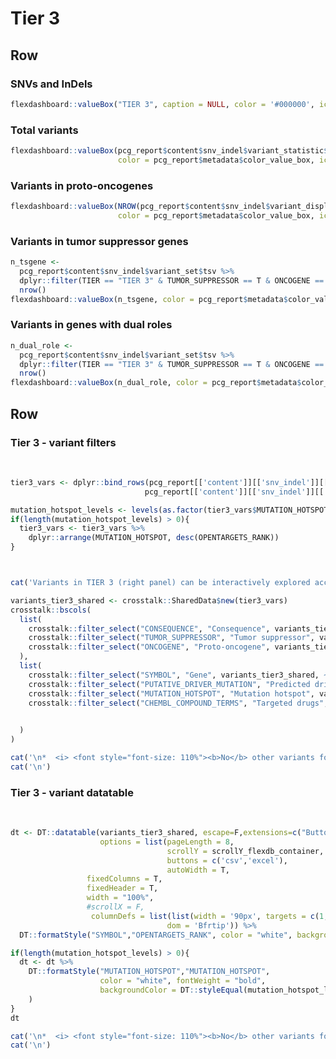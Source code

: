 Tier 3 {data-navmenu="SNVs and InDels"}
================================================================== 

Row
-------------------------------------

### SNVs and InDels

```r
flexdashboard::valueBox("TIER 3", caption = NULL, color = '#000000', icon = NULL)
```

### Total variants

```r
flexdashboard::valueBox(pcg_report$content$snv_indel$variant_statistic$n_tier3, 
                        color = pcg_report$metadata$color_value_box, icon = "fa-dna")
```

### Variants in proto-oncogenes

```r
flexdashboard::valueBox(NROW(pcg_report$content$snv_indel$variant_display$tier3$proto_oncogene), 
                        color = pcg_report$metadata$color_value_box, icon = "fa-dna")
```


### Variants in tumor suppressor genes

```r

n_tsgene <- 
  pcg_report$content$snv_indel$variant_set$tsv %>% 
  dplyr::filter(TIER == "TIER 3" & TUMOR_SUPPRESSOR == T & ONCOGENE == F) %>%
  nrow()
flexdashboard::valueBox(n_tsgene, color = pcg_report$metadata$color_value_box, icon = "fa-dna")
```

### Variants in genes with dual roles

```r

n_dual_role <- 
  pcg_report$content$snv_indel$variant_set$tsv %>% 
  dplyr::filter(TIER == "TIER 3" & TUMOR_SUPPRESSOR == T & ONCOGENE == T) %>%
  nrow() 
flexdashboard::valueBox(n_dual_role, color = pcg_report$metadata$color_value_box, icon = "fa-dna")
```


Row
-----------------------------------------------------

### Tier 3 - variant filters {data-padding=15 data-width=250}

<br>

```r

tier3_vars <- dplyr::bind_rows(pcg_report[['content']][['snv_indel']][['variant_display']][['tier3']][['tumor_suppressor']],
                              pcg_report[['content']][['snv_indel']][['variant_display']][['tier3']][['proto_oncogene']])

mutation_hotspot_levels <- levels(as.factor(tier3_vars$MUTATION_HOTSPOT))
if(length(mutation_hotspot_levels) > 0){
  tier3_vars <- tier3_vars %>%
    dplyr::arrange(MUTATION_HOTSPOT, desc(OPENTARGETS_RANK))
}



cat('Variants in TIER 3 (right panel) can be interactively explored according to various criteria\n:')

variants_tier3_shared <- crosstalk::SharedData$new(tier3_vars)
crosstalk::bscols(
  list(
    crosstalk::filter_select("CONSEQUENCE", "Consequence", variants_tier3_shared, ~CONSEQUENCE),
    crosstalk::filter_select("TUMOR_SUPPRESSOR", "Tumor suppressor", variants_tier3_shared, ~TUMOR_SUPPRESSOR),
    crosstalk::filter_select("ONCOGENE", "Proto-oncogene", variants_tier3_shared, ~ONCOGENE)
  ),
  list(
    crosstalk::filter_select("SYMBOL", "Gene", variants_tier3_shared, ~SYMBOL),
    crosstalk::filter_select("PUTATIVE_DRIVER_MUTATION", "Predicted driver mutation", variants_tier3_shared, ~PUTATIVE_DRIVER_MUTATION),
    crosstalk::filter_select("MUTATION_HOTSPOT", "Mutation hotspot", variants_tier3_shared, ~MUTATION_HOTSPOT),
    crosstalk::filter_select("CHEMBL_COMPOUND_TERMS", "Targeted drugs", variants_tier3_shared, ~CHEMBL_COMPOUND_TERMS)

    
  )
)

```


```r
cat('\n*  <i> <font style="font-size: 110%"><b>No</b> other variants found in proto-oncogenes or tumor suppressor genes.</font></i>', sep = '\n')
cat('\n')
```


### Tier 3  - variant datatable {data-padding=15}

<br>


```r


dt <- DT::datatable(variants_tier3_shared, escape=F,extensions=c("Buttons","Responsive"), 
                    options = list(pageLength = 8, 
                                   scrollY = scrollY_flexdb_container, 
                                   buttons = c('csv','excel'), 
                                   autoWidth = T, 
                 fixedColumns = T,
                 fixedHeader = T,
                 width = "100%",
                 #scrollX = F,
                  columnDefs = list(list(width = '90px', targets = c(1,2,3,4,5,6))),
                                   dom = 'Bfrtip')) %>%
  DT::formatStyle("SYMBOL","OPENTARGETS_RANK", color = "white", backgroundColor = DT::styleInterval(pcg_report[['content']][['report_display_config']][['opentargets_rank']][['breaks']], pcg_report[['content']][['report_display_config']][['opentargets_rank']][['colors']]))

if(length(mutation_hotspot_levels) > 0){
  dt <- dt %>%
    DT::formatStyle("MUTATION_HOTSPOT","MUTATION_HOTSPOT",
                    color = "white", fontWeight = "bold",
                    backgroundColor = DT::styleEqual(mutation_hotspot_levels, rep("black", length(mutation_hotspot_levels)))
    )
}
dt

```

```r
cat('\n*  <i> <font style="font-size: 110%"><b>No</b> other variants found in proto-oncogenes or tumor suppressor genes.</font></i>', sep = '\n')
cat('\n')
```

